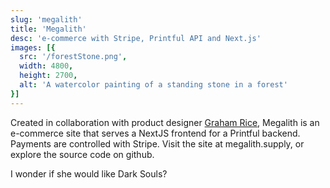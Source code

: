 ```yaml
---
slug: 'megalith'
title: 'Megalith'
desc: 'e-commerce with Stripe, Printful API and Next.js'
images: [{
  src: '/forestStone.png',
  width: 4800,
  height: 2700,
  alt: 'A watercolor painting of a standing stone in a forest'
}]
---
```


Created in collaboration with product designer [Graham Rice]('/'), Megalith is an e-commerce site that serves a NextJS frontend for a Printful backend. Payments are controlled with Stripe. Visit the site at megalith.supply, or explore the source code on github.

<Detail sum="Joanna Newsom">
I wonder if she would like Dark Souls?
</Detail>

